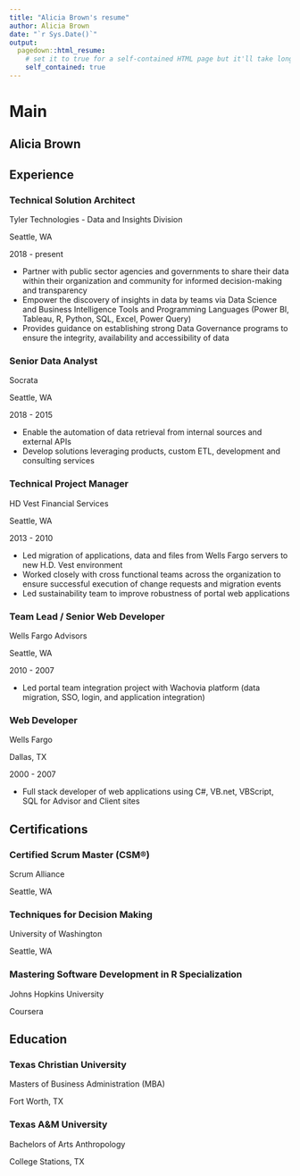 ```yaml
---
title: "Alicia Brown's resume"
author: Alicia Brown
date: "`r Sys.Date()`"
output:
  pagedown::html_resume:
    # set it to true for a self-contained HTML page but it'll take longer to render
    self_contained: true
---
```


Main
================================================================================

Alicia Brown {#title}
--------------------------------------------------------------------------------

Experience {data-icon=suitcase}
--------------------------------------------------------------------------------

### Technical Solution Architect

Tyler Technologies - Data and Insights Division

Seattle, WA

2018 - present

- Partner with public sector agencies and governments to share their data within their organization and community for informed decision-making and transparency
- Empower the discovery of insights in data by teams via Data Science and Business Intelligence Tools and Programming Languages (Power BI, Tableau, R, Python, SQL, Excel, Power Query)
- Provides guidance on establishing strong Data Governance programs to ensure the integrity, availability and accessibility of data

### Senior Data Analyst

Socrata

Seattle, WA

2018 - 2015

- Enable the automation of data retrieval from internal sources and external APIs
- Develop solutions leveraging products, custom ETL, development and consulting services

### Technical Project Manager

HD Vest Financial Services

Seattle, WA

2013 - 2010

- Led migration of applications, data and files from Wells Fargo servers to new H.D. Vest environment
- Worked closely with cross functional teams across the organization to ensure successful execution of change requests and migration events
-	Led sustainability team to improve robustness of portal web applications

### Team Lead / Senior Web Developer

Wells Fargo Advisors

Seattle, WA

2010 - 2007

-	Led portal team integration project with Wachovia platform (data migration, SSO, login, and application integration)

### Web Developer

Wells Fargo

Dallas, TX

2000 - 2007

-	Full stack developer of web applications using C#, VB.net, VBScript, SQL for Advisor and Client sites

Certifications {data-icon=certificate}
--------------------------------------------------------------------------------

### Certified Scrum Master (CSM®)

Scrum Alliance

Seattle, WA

### Techniques for Decision Making

University of Washington

Seattle, WA

### Mastering Software Development in R Specialization

Johns Hopkins University

Coursera

Education {data-icon=graduation-cap}
--------------------------------------------------------------------------------

### Texas Christian University

Masters of Business Administration (MBA)

Fort Worth, TX



### Texas A&M University

Bachelors of Arts Anthropology

College Stations, TX

